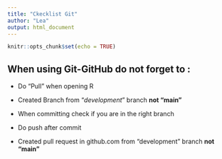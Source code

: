 ```yaml
---
title: "Ckecklist Git"
author: "Lea"
output: html_document
---
```


```r
knitr::opts_chunk$set(echo = TRUE)
```

## When using Git-GitHub do not forget to :

-   Do "Pull" when opening R

-   Created Branch from "*development*" branch **not "main"**

-   When committing check if you are in the right branch

-   Do push after commit

-   Created pull request in github.com from "development" branch **not "main"**
